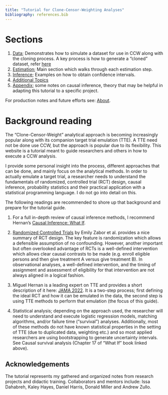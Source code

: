 ```yaml
---
title: "Tutorial for Clone-Censor-Weighting Analyses"
bibliography: references.bib
---
```

# Sections {#sec-sections}

1. [Data](01_syndata.v2.qmd); Demonstrates how to simulate a dataset for use in CCW along with the cloning process. A key process is how to generate a "cloned" dataset, refer [here](01_syndata.v2.qmd#cloning)
2. [Estimation](02_est.qmd); Main section which walks through each estimation step.
3. [Inference](03_inference.qmd); Examples on how to obtain confidence intervals.  
4. [Additional Topics](04_advanced.qmd)
5. [Appendix](05_appendix.qmd); some notes on causal inference, theory that may be helpful in adapting this tutorial to a specific project.  

For production notes and future efforts see: [About](about.qmd).

# Background reading {#sec-background}

The "Clone-Censor-Weight" analytical approach is becoming increasingly popular along with its companion target trial emulation (TTE). A TTE need not be done use CCW, but the approach is popular due to its flexibility. This website is a tutorial meant to guide researchers and others in how to execute a CCW analysis.

I provide some personal insight into the process, different approaches that can be done, and mainly focus on the analytical methods. In order to actually emulate a target trial, a researcher needs to understand the fundamentals of randomized, controlled trial (RCT) design, causal inference, probability statistics and their practical application with a statistical programming language. I do not go into detail on this.

The following readings are recommended to shore up that background and prepare for the tutorial guide.

1)  For a full in-depth review of causal inference methods, I recommend Hernan's [Causal Inference: What If](https://www.hsph.harvard.edu/miguel-hernan/wp-content/uploads/sites/1268/2024/04/hernanrobins_WhatIf_26apr24.pdf).

2)  [Randomized Controlled Trials](https://www.sciencedirect.com/science/article/pii/S0012369220304633?via%3Dihub) by Emily Zabor et al. provides a nice summary of RCT design. The key feature is randomization which allows a defensible assumption of no confounding. However, another important but often overlooked advantage of RCTs is a well-defined intervention which allows clear causal contrasts to be made (e.g. enroll eligible persons and then give treatment A versus give treatment B). In observational analyses, a well-defined intervention, and the timing of assignment and assessment of eligibility for that intervention are not always aligned in a logical fashion.

3)  Miguel Hernan is a leading expert on TTE and provides a short description of it here: [JAMA 2022](https://doi.org/10.1001/jama.2022.21383). It is a two-step process; first defining the ideal RCT and how it can be emulated in the data, the second step is using TTE methods to perform that emulation (the focus of this guide).

4)  Statistical analysis; depending on the approach used, the researcher will need to understand and execute logistic regression models, matching algorithms, and/or failure time (“survival”) analyses. Additionally, most of these methods do not have known statistical properties in the setting of TTE (due to duplicated data, weighting etc.) and so most applied researchers are using bootstrapping to generate uncertainty intervals. See Causal survival analysis (Chapter 17 of “What If” book linked above).

## Acknowledgements {.unnumbered}

The tutorial represents my gathered and organized notes from research projects and didactic training. Collaborators and mentors include: Issa Dahabreh, Kaley Hayes, Daniel Harris, Donald Miller and Andrew Zullo.

::: {#refs}

:::
